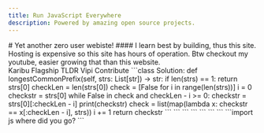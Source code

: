 ```yaml
---
title: Run JavaScript Everywhere
description: Powered by amazing open source projects.
---
```


<Section className="">
<div className="space-y-4 xl:me-12 xl:mt-12 ">
 <YoutubeBadge />
  <div className="w-full max-w-lg truncate text-wrap">
   <span className="text-end capitalize">
    # Yet another zero user webiste!
    </span>
    <span>
    #### I learn best by building, thus this site. Hosting is expensive so this site has hours of operation. Btw checkout my youtube, easier growing that than this website.
    </span>
  </div>

</div>
 
<ResponsiveTabs defaultValue="welcome" className="xl:flex-1">
<ResponsiveTabsList >
  <ResponsiveTabsTrigger value="welcome" >Karibu</ResponsiveTabsTrigger>
  <ResponsiveTabsTrigger value="projects">Flagship</ResponsiveTabsTrigger>
  <ResponsiveTabsTrigger value="log">TLDR</ResponsiveTabsTrigger>
  <ResponsiveTabsTrigger value="status">Vipi</ResponsiveTabsTrigger>
  <ResponsiveTabsTrigger value="github">Contribute</ResponsiveTabsTrigger>
</ResponsiveTabsList>
<ResponsiveTabsDrawerCloseButtons />
<CarouselWithAutoPlay>
<CarouselContent>
<CarouselItem id="welcome" itemParam="tab">
<TabsContentWithBeam value="welcome">
    ```class Solution:
    def longestCommonPrefix(self, strs: List[str]) -> str:
        if len(strs) == 1:
            return strs[0]
        checkLen = len(strs[0])
        check = [False for i in range(len(strs))]
        i = 0
        checkstr = strs[0]
        while False in check and checkLen - i >= 0:
            checkstr = strs[0][:checkLen - i]
            print(checkstr)
            check = list(map(lambda x: checkstr == x[:checkLen - i], strs))
            i += 1
        return checkstr
    ```
  </TabsContentWithBeam>
  </CarouselItem>
  <CarouselItem id="projects" itemParam="tab">
  <TabsContentWithBeam value="projects">
    ```
    ```

  </TabsContentWithBeam>
  </CarouselItem >
  <CarouselItem id="log" itemParam="tab">
  <TabsContentWithBeam value="log">
    ```
    ```

  </TabsContentWithBeam>
  </CarouselItem >
  <CarouselItem id="status" itemParam="tab">
  <TabsContentWithBeam value="status">
    ```
    ```

  </TabsContentWithBeam>
  </CarouselItem >
  <CarouselItem id="github" itemParam="tab">
  <TabsContentWithBeam value="github">
    ```import js
    where did you go?
    ```

  </TabsContentWithBeam>
  </CarouselItem>
  </CarouselContent>
  </CarouselWithAutoPlay>
</ResponsiveTabs>

</Section>
